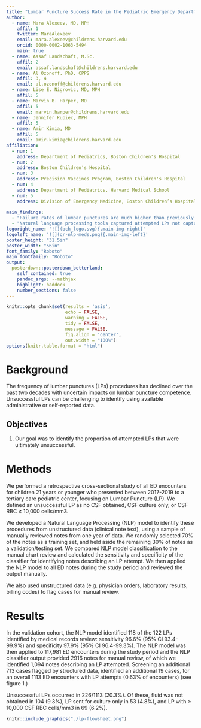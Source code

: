 ```yaml
---
title: "Lumbar Puncture Success Rate in the Pediatric Emergency Department"
author:
  - name: Mara Alexeev, MD, MPH
    affil: 1
    twitter: MaraAlexeev
    email: mara.alexeev@childrens.harvard.edu
    orcid: 0000-0002-1063-5494
    main: true
  - name: Assaf Landschaft, M.Sc.
    affil: 2
    email: assaf.landschaft@childrens.harvard.edu
  - name: Al Ozonoff, PhD, CPPS
    affil: 3, 4
    email: al.ozonoff@childrens.harvard.edu
  - name: Lise E. Nigrovic, MD, MPH
    affil: 5
  - name: Marvin B. Harper, MD
    affil: 5
    email: marvin.harper@childrens.harvard.edu
  - name: Jennifer Kupiec, MPH
    affil: 5
  - name: Amir Kimia, MD
    affil: 5
    email: amir.kimia@childrens.harvard.edu
affiliation:
  - num: 1
    address: Department of Pediatrics, Boston Children's Hospital
  - num: 2
    address: Boston Children's Hospital
  - num: 3
    address: Precision Vaccines Program, Boston Children's Hospital
  - num: 4
    address: Department of Pediatrics, Harvard Medical School
  - num: 5
    address: Division of Emergency Medicine, Boston Children’s Hospital
    
main_findings:
  - "Failure rates of lumbar punctures are much higher than previously published data."
  - "Natural language processing tools captured attempted LPs not captured by structured data." 
logoright_name: '![](bch_logo.svg){.main-img-right}'
logoleft_name: '![](qr-nlp-meds.png){.main-img-left}'
poster_height: "31.5in"
poster_width: "56in"
font_family: "Roboto"
main_fontfamily: "Roboto"
output: 
  posterdown::posterdown_betterland:
    self_contained: true
    pandoc_args: --mathjax
    highlight: haddock
    number_sections: false
---
```


```r
knitr::opts_chunk$set(results = 'asis',
                      echo = FALSE,
                      warning = FALSE,
                      tidy = FALSE,
                      message = FALSE,
                      fig.align = 'center',
                      out.width = "100%")
options(knitr.table.format = "html") 
```

# Background

The frequency of lumbar punctures (LPs) procedures has declined over the past two decades with uncertain impacts on lumbar puncture competence. Unsuccessful LPs can be challenging to identify using available administrative or self-reported data.

## Objectives

1. Our goal was to identify the proportion of attempted LPs that were ultimately unsuccessful.

# Methods

We performed a retrospective cross-sectional study of all ED encounters for children 21 years or younger who presented between 2017-2019 to a tertiary care pediatric center, focusing on Lumbar Puncture (LP). We defined an unsuccessful LP as no CSF obtained, CSF culture only, or CSF RBC ≥ 10,000 cells/mm3. 

We developed a Natural Language Processing (NLP) model to identify these procedures from unstructured data (clinical note text), using a sample of manually reviewed notes from one year of data. We randomly selected 70% of the notes as a training set, and held aside the remaining 30% of notes as a validation/testing set. We compared NLP model classification to the manual chart review and calculated the sensitivity and specificity of the classifier for identifying notes describing an LP attempt. We then applied the NLP model to all ED notes during the study period and reviewed the output manually. 

We also used unstructured data (e.g. physician orders, laboratory results, billing codes) to flag cases for manual review. 

# Results

In the validation cohort, the NLP model identified 118 of the 122 LPs identified by medical records review: sensitivity 96.6% (95% CI 93.4-99.9%) and specificity 97.9% (95% CI 96.4-99.3%). The NLP model was then applied to 117,981 ED encounters during the study period and the NLP classifier output provided 2916 notes for manual review, of which we identified 1,094 notes describing an LP attempted. Screening an additional 713 cases flagged by structured data, identified an additional 19 cases, for an overall 1113 ED encounters with LP attempts (0.63% of encounters) (see figure 1.)

Unsuccessful LPs occurred in 226/1113 (20.3%). Of these, fluid was not obtained in 104 (9.3%), LP sent for culture only in 53 (4.8%), and LP with ≥ 10,000 CSF RBC cells/mm3 in 69 (6.2%). 

```r

knitr::include_graphics("./lp-flowsheet.png")

```


